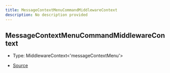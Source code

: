 ```yaml
---
title: MessageContextMenuCommandMiddlewareContext
description: No description provided
---
```


## MessageContextMenuCommandMiddlewareContext

- Type: MiddlewareContext\<'messageContextMenu'>

- [Source](https://github.com/underctrl-io/commandkit/blob/83ef44f10b86e30835e8636786e5222cac412af9/packages/commandkit/src/app/commands/Context.ts#L76)